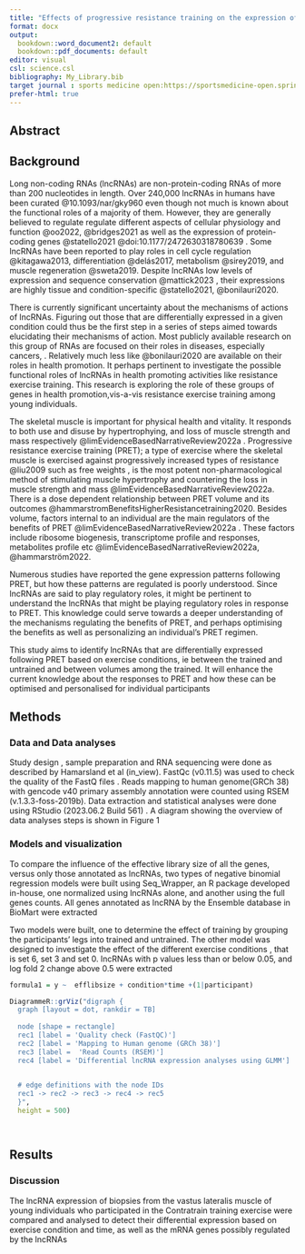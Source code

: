 ```yaml
---
title: "Effects of progressive resistance training on the expression of long non-coding RNAs in skeletal muscle of young adults"
format: docx
output:
  bookdown::word_document2: default
  bookdown::pdf_documents: default
editor: visual
csl: science.csl
bibliography: My_Library.bib
target journal : sports medicine open:https://sportsmedicine-open.springeropen.com/
prefer-html: true
---
```


## Abstract

## Background

Long non-coding RNAs (lncRNAs) are non-protein-coding RNAs of more than 200 nucleotides in length. Over 240,000 lncRNAs in humans have been curated @10.1093/nar/gky960 even though not much is known about the functional roles of a majority of them. However, they are generally believed to regulate regulate different aspects of cellular physiology and function @oo2022, @bridges2021 as well as the expression of protein-coding genes @statello2021 @doi:10.1177/2472630318780639 . Some lncRNAs have been reported to play roles in cell cycle regulation @kitagawa2013, differentiation @delás2017, metabolism @sirey2019, and muscle regeneration @sweta2019. Despite lncRNAs low levels of expression and sequence conservation @mattick2023 , their expressions are highly tissue and condition-specific @statello2021, @bonilauri2020.

There is currently significant uncertainty about the mechanisms of actions of lncRNAs. Figuring out those that are differentially expressed in a given condition could thus be the first step in a series of steps aimed towards elucidating their mechanisms of action. Most publicly available research on this group of RNAs are focused on their roles in diseases, especially cancers, . Relatively much less like @bonilauri2020 are available on their roles in health promotion. It perhaps pertinent to investigate the possible functional roles of lncRNAs in health promoting activities like resistance exercise training. This research is exploring the role of these groups of genes in health promotion,vis-a-vis resistance exercise training among young individuals.

The skeletal muscle is important for physical health and vitality. It responds to both use and disuse by hypertrophying, and loss of muscle strength and mass respectively @limEvidenceBasedNarrativeReview2022a . Progressive resistance exercise training (PRET); a type of exercise where the skeletal muscle is exercised against progressively increased types of resistance @liu2009 such as free weights , is the most potent non-pharmacological method of stimulating muscle hypertrophy and countering the loss in muscle strength and mass @limEvidenceBasedNarrativeReview2022a. There is a dose dependent relationship between PRET volume and its outcomes @hammarstromBenefitsHigherResistancetraining2020. Besides volume, factors internal to an individual are the main regulators of the benefits of PRET @limEvidenceBasedNarrativeReview2022a . These factors include ribosome biogenesis, transcriptome profile and responses, metabolites profile etc @limEvidenceBasedNarrativeReview2022a, @hammarström2022.

Numerous studies have reported the gene expression patterns following PRET, but how these patterns are regulated is poorly understood. Since lncRNAs are said to play regulatory roles, it might be pertinent to understand the lncRNAs that might be playing regulatory roles in response to PRET. This knowledge could serve towards a deeper understanding of the mechanisms regulating the benefits of PRET, and perhaps optimising the benefits as well as personalizing an individual's PRET regimen.

This study aims to identify lncRNAs that are differentially expressed following PRET based on exercise conditions, ie between the trained and untrained and between volumes among the trained. It will enhance the current knowledge about the responses to PRET and how these can be optimised and personalised for individual participants

## Methods

### Data and Data analyses

Study design , sample preparation and RNA sequencing were done as described by Hamarsland et al (in_view). FastQc (v0.11.5) was used to check the quality of the FastQ files . Reads mapping to human genome(GRCh 38) with gencode v40 primary assembly annotation were counted using RSEM (v.1.3.3-foss-2019b). Data extraction and statistical analyses were done using RStudio (2023.06.2 Build 561) . A diagram showing the overview of data analyses steps is shown in Figure 1

### Models and visualization

To compare the influence of the effective library size of all the genes, versus only those annotated as lncRNAs, two types of negative binomial regression models were built using Seq_Wrapper, an R package developed in-house, one normalized using lncRNAs alone, and another using the full genes counts. All genes annotated as lncRNA by the Ensemble database in BioMart were extracted

Two models were built, one to determine the effect of training by grouping the participants' legs into trained and untrained. The other model was designed to investigate the effect of the different exercise conditions , that is set 6, set 3 and set 0. lncRNAs with p values less than or below 0.05, and log fold 2 change above 0.5 were extracted

```r
formula1 = y ~  efflibsize + condition*time +(1|participant)          

DiagrammeR::grViz("digraph {
  graph [layout = dot, rankdir = TB]
  
  node [shape = rectangle]        
  rec1 [label = 'Quality check (FastQC)']
  rec2 [label = 'Mapping to Human genome (GRCh 38)']
  rec3 [label =  'Read Counts (RSEM)']
  rec4 [label = 'Differential lncRNA expression analyses using GLMM']

  
  # edge definitions with the node IDs
  rec1 -> rec2 -> rec3 -> rec4 -> rec5
  }",
  height = 500)

```

```         
```

```         
```

## Results

### Discussion

The lncRNA expression of biopsies from the vastus lateralis muscle of young individuals who participated in the Contratrain training exercise were compared and analysed to detect their differential expression based on exercise condition and time, as well as the mRNA genes possibly regulated by the lncRNAs
